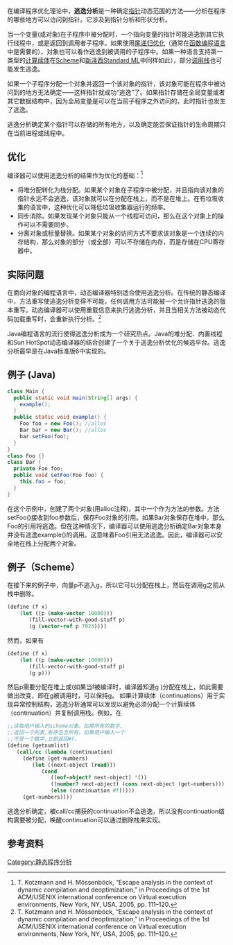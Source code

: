 {{multiple issues|
{{disputed|time=2015-07-03T08:30:59+00:00}}
{{original research|time=2015-07-03T08:30:59+00:00}}
{{refimprove|time=2015-07-03T08:30:59+00:00}}
{{review|time=2015-07-03T08:30:59+00:00}}
}}
在编译程序优化理论中，'''逃逸分析'''是一种确定[[指標_(電腦科學)|指针]]动态范围的方法——分析在程序的哪些地方可以访问到指针。它涉及到指针分析和形状分析。

当一个变量(或对象)在子程序中被分配时，一个指向变量的指针可能逃逸到其它执行线程中，或是返回到调用者子程序。如果使用[[尾递归优化|尾递归优化]]（通常在[[函数编程语言|函数编程语言]]中是需要的），对象也可以看作逃逸到被调用的子程序中。如果一种语言支持第一类型的[[计算续体|计算续体]]在[[Scheme|Scheme]]和[[新泽西Standard_ML|新泽西Standard ML]]中同样如此），部分[[调用栈|调用栈]]也可能发生逃逸。

如果一个子程序分配一个对象并返回一个该对象的指针，该对象可能在程序中被访问到的地方无法确定——这样指针就成功“逃逸”了。如果指针存储在全局变量或者其它数据结构中，因为全局变量是可以在当前子程序之外访问的，此时指针也发生了逃逸。

逃逸分析确定某个指针可以存储的所有地方，以及确定能否保证指针的生命周期只在当前进程或线程中。

==优化==
编译器可以使用逃逸分析的结果作为优化的基础：<ref name=":0">T. Kotzmann and H. Mössenböck, “Escape analysis in the context of dynamic compilation and deoptimization,” in Proceedings of the 1st ACM/USENIX international conference on Virtual execution environments, New York, NY, USA, 2005, pp. 111–120.</ref>

* 将堆分配转化为栈分配。如果某个对象在子程序中被分配，并且指向该对象的指针永远不会逃逸，该对象就可以在分配在栈上，而不是在堆上。在有垃圾收集的语言中，这种优化可以降低垃圾收集器运行的频率。
* 同步消除。如果发现某个对象只能从一个线程可访问，那么在这个对象上的操作可以不需要同步。
* 分离对象或标量替换。如果某个对象的访问方式不要求该对象是一个连续的内存结构，那么对象的部分（或全部）可以不存储在内存，而是存储在CPU寄存器中。

==实际问题==
在面向对象的编程语言中，动态编译器特别适合使用逃逸分析。在传统的静态编译中，方法重写使逃逸分析变得不可能，任何调用方法可能被一个允许指针逃逸的版本重写。动态编译器可以使用重载信息来执行逃逸分析，并且当相关方法被动态代码加载重写时，会重新执行分析。<ref name=":0">T. Kotzmann and H. Mössenböck, “Escape analysis in the context of dynamic compilation and deoptimization,” in Proceedings of the 1st ACM/USENIX international conference on Virtual execution environments, New York, NY, USA, 2005, pp. 111–120.</ref>

Java编程语言的流行使得逃逸分析成为一个研究热点。Java的堆分配、内置线程和Sun HotSpot动态编译器的结合创建了一个关于逃逸分析优化的候选平台。逃逸分析最早是在Java标准版6中实现的。

==例子 (Java)==
<syntaxhighlight lang="java">
class Main {   
  public static void main(String[] args) {     
    example();   
  }   
  public static void example() {     
    Foo foo = new Foo(); //alloc     
    Bar bar = new Bar(); //alloc     
    bar.setFoo(foo);   
  }
}  
class Foo {}  
class Bar {   
  private Foo foo;   
  public void setFoo(Foo foo) {     
    this.foo = foo;   
  }
}
</syntaxhighlight>
在这个示例中，创建了两个对象(用alloc注释)，其中一个作为方法的参数。方法setFoo()接收到foo参数后，保存Foo对象的引用。如果Bar对象保存在堆中，那么Foo的引用将逃逸。但在这种情况下，编译器可以使用逃逸分析确定Bar对象本身并没有逃逸example()的调用。这意味着Foo引用无法逃逸。因此，编译器可以安全地在栈上分配两个对象。

==例子（Scheme）==
在接下来的例子中，向量p不逃入g，所以它可以分配在栈上，然后在调用g之前从栈中删除。
<syntaxhighlight lang="scheme">
(define (f x)
    (let ((p (make-vector 10000)))
       (fill-vector-with-good-stuff p)
       (g (vector-ref p 7023))))
</syntaxhighlight>
然而，如果有
<syntaxhighlight lang="scheme">
(define (f x)
    (let ((p (make-vector 10000)))
       (fill-vector-with-good-stuff p)
       (g p)))
</syntaxhighlight>
然后p需要分配在堆上或(如果当f被编译时，编译器知道g )分配在栈上，如此需要做出改变，即在g被调用时，可以保持g。
如果计算续体（continuations）用于实现异常控制结构，逃逸分析通常可以发现以避免必须分配一个计算续体（continuation）并复制调用栈。例如，在
<syntaxhighlight lang="scheme">
;;读取用户输入的scheme对象。如果所有的数字,
;;返回一个列表,有序包含所有。如果用户输入一个
;;不是一个数字,立即返回#f。
(define (getnumlist)
   (call/cc (lambda (continuation)
     (define (get-numbers)
        (let ((next-object (read)))
           (cond
              ((eof-object? next-object) '())
              ((number? next-object) (cons next-object (get-numbers)))
              (else (continuation #f)))))
     (get-numbers))))
</syntaxhighlight>
逃逸分析确定，被call/cc捕获的continuation不会逃逸，所以没有continuation结构需要被分配，唤醒continuation可以通过删除栈来实现。
[[Category:静态程序分析|Category:静态程序分析]]
==参考资料==
{{reflist}}

{{编译器优化}}
